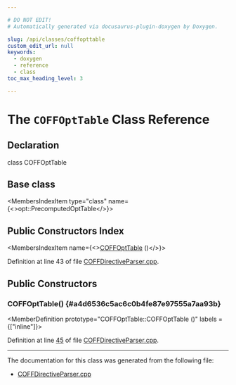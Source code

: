 ```yaml
---

# DO NOT EDIT!
# Automatically generated via docusaurus-plugin-doxygen by Doxygen.

slug: /api/classes/coffopttable
custom_edit_url: null
keywords:
  - doxygen
  - reference
  - class
toc_max_heading_level: 3

---
```





# The `COFFOptTable` Class Reference

<DoxygenPage pluginConfig={pluginConfig}>



## Declaration

<CodeBlock>class COFFOptTable</CodeBlock>

## Base class

<MembersIndex>

<MembersIndexItem
  type="class"
  name={<>opt::PrecomputedOptTable</>}>
</MembersIndexItem>

</MembersIndex>

## Public Constructors Index

<MembersIndex>

<MembersIndexItem
  name={<><a href="#a4d6536c5ac6c0b4fe87e97555a7aa93b">COFFOptTable</a> ()</>}>
</MembersIndexItem>

</MembersIndex>


Definition at line 43 of file <a href="/docs/api/files/lib/lib/executionengine/lib/executionengine/jitlink/coffdirectiveparser-cpp">COFFDirectiveParser.cpp</a>.

<SectionDefinition>

## Public Constructors

### COFFOptTable() {#a4d6536c5ac6c0b4fe87e97555a7aa93b}

<MemberDefinition
  prototype="COFFOptTable::COFFOptTable ()"
  labels = {["inline"]}>

Definition at line <a href="/docs/api/files/lib/lib/executionengine/lib/executionengine/jitlink/coffdirectiveparser-cpp/#l00045">45</a> of file <a href="/docs/api/files/lib/lib/executionengine/lib/executionengine/jitlink/coffdirectiveparser-cpp">COFFDirectiveParser.cpp</a>.
</MemberDefinition>

</SectionDefinition>

<hr/>

The documentation for this class was generated from the following file:

<ul>
<li><a href="/docs/api/files/lib/lib/executionengine/lib/executionengine/jitlink/coffdirectiveparser-cpp">COFFDirectiveParser.cpp</a></li>
</ul>

</DoxygenPage>
